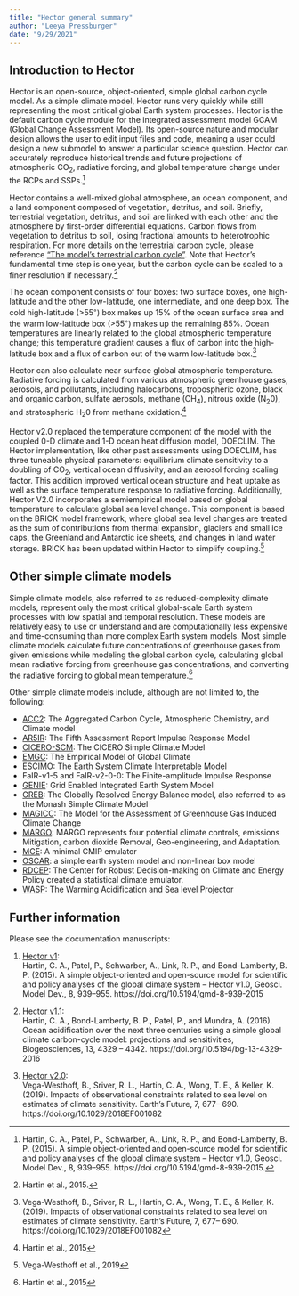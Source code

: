 ```yaml
---
title: "Hector general summary"
author: "Leeya Pressburger"
date: "9/29/2021"
---
```


## Introduction to Hector
Hector is an open-source, object-oriented, simple global carbon cycle model. As a simple climate model, Hector runs very quickly while still representing the most critical global Earth system processes. Hector is the default carbon cycle module for the integrated assessment model GCAM (Global Change Assessment Model). Its open-source nature and modular design allows the user to edit input files and code, meaning a user could design a new submodel to answer a particular science question. Hector can accurately reproduce historical trends and future projections of atmospheric CO~2~, radiative forcing, and global temperature change under the RCPs and SSPs.^[Hartin, C. A., Patel, P., Schwarber, A., Link, R. P., and Bond-Lamberty, B. P. (2015). A simple object-oriented and open-source model for scientific and policy analyses of the global climate system – Hector v1.0, Geosci. Model Dev., 8, 939–955. https://doi.org/10.5194/gmd-8-939-2015.] 

Hector contains a well-mixed global atmosphere, an ocean component, and a land component composed of vegetation, detritus, and soil. Briefly, terrestrial vegetation, detritus, and soil are linked with each other and the atmosphere by first-order differential equations. Carbon flows from vegetation to detritus to soil, losing fractional amounts to heterotrophic respiration. For more details on the terrestrial carbon cycle, please reference ["The model's terrestrial carbon cycle"](SimpleNBox.html). Note that Hector's fundamental time step is one year, but the carbon cycle can be scaled to a finer resolution if necessary.^[Hartin et al., 2015.]  

The ocean component consists of four boxes: two surface boxes, one high-latitude and the other low-latitude, one intermediate, and one deep box. The cold high-latitude (>55$^◦$) box makes up 15% of the ocean surface area and the warm low-latitude box (>55$^◦$) makes up the remaining 85%. Ocean temperatures are linearly related to the global atmospheric temperature change; this temperature gradient causes a flux of carbon into the high-latitude box and a flux of carbon out of the warm low-latitude box.^[Vega-Westhoff, B., Sriver, R. L., Hartin, C. A., Wong, T. E., & Keller, K. (2019). Impacts of observational constraints related to sea level on estimates of climate sensitivity. Earth's Future, 7, 677– 690. https://doi.org/10.1029/2018EF001082]

Hector can also calculate near surface global atmospheric temperature. Radiative forcing is calculated from various atmospheric greenhouse gases, aerosols, and pollutants, including halocarbons, tropospheric ozone, black and organic carbon, sulfate aerosols, methane (CH~4~), nitrous oxide (N~2~0), and stratospheric H~2~0 from methane oxidation.^[Hartin et al., 2015] 

Hector v2.0 replaced the temperature component of the model with the coupled 0-D climate and 1-D ocean heat diffusion model, DOECLIM. The Hector implementation, like other past assessments using DOECLIM, has three tuneable physical parameters: equilibrium climate sensitivity to a doubling of CO~2~, vertical ocean diffusivity, and an aerosol forcing scaling factor. This addition improved vertical ocean structure and heat uptake as well as the surface temperature response to radiative forcing. Additionally, Hector V2.0 incorporates a semiempirical model based on global temperature to calculate global sea level change. This component is based on the BRICK model framework, where global sea level changes are treated as the sum of contributions from thermal expansion, glaciers and small ice caps, the Greenland and Antarctic ice sheets, and changes in land water storage. BRICK has been updated within Hector to simplify coupling.^[Vega-Westhoff et al., 2019] 

## Other simple climate models

Simple climate models, also referred to as reduced-complexity climate models, represent only the most critical global-scale Earth system processes with low spatial and temporal resolution. These models are relatively easy to use or understand and are computationally less expensive and time-consuming than more complex Earth system models. Most simple climate models calculate future concentrations of greenhouse gases from given emissions while modeling the global carbon cycle, calculating global mean radiative forcing from greenhouse gas concentrations, and converting the radiative forcing to global mean temperature.^[Hartin et al., 2015] 

Other simple climate models include, although are not limited to, the following:    
  
* [ACC2](https://doi.org/10.1007/s10584-009-9566-6): The Aggregated Carbon Cycle, Atmospheric Chemistry, and Climate model  
* [AR5IR](https://doi.org/10.5194/acp-13-1853-2013): The Fifth Assessment Report Impulse Response Model  
* [CICERO-SCM](http://hdl.handle.net/11250/192444): The CICERO Simple Climate Model  
* [EMGC](https://doi.org/10.5194/acp-13-3997-2013): The Empirical Model of Global Climate  
* [ESCIMO](https://doi.org/10.5194/esd-7-831-2016): The Earth System Climate Interpretable Model  
* FaIR-v1-5 and FaIR-v2-0-0: The Finite-amplitude Impulse Response  
* [GENIE](https://www.ercim.eu/publication/Ercim_News/enw61/price.html): Grid Enabled Integrated Earth System Model  
* [GREB](https://doi.org/10.1007/s00382-011-1026-0): The Globally Resolved Energy Balance model, also referred to as the Monash Simple Climate Model  
* [MAGICC](http://www.magicc.org/): The Model for the Assessment of Greenhouse Gas Induced Climate Change  
* [MARGO](https://doi.org/10.31223/osf.io/5bgyc): MARGO represents four potential climate controls, emissions Mitigation, carbon dioxide Removal, Geo-engineering, and Adaptation.  
* [MCE](https://doi.org/10.5194/gmd-2021-79): A minimal CMIP emulator  
* [OSCAR](https://doi.org/10.5194/gmd-10-271-2017): a simple earth system model and non-linear box model  
* [RDCEP](http://www.rdcep.org/research-projects/climate-emulator): The Center for Robust Decision-making on Climate and Energy Policy created a statistical climate emulator.  
* [WASP](https://doi.org/10.1007/s00382-015-2960-z): The Warming Acidification and Sea level Projector  

## Further information
Please see the documentation manuscripts:   

1. [Hector v1](https://doi.org/10.5194/gmd-8-939-2015):  
    Hartin, C. A., Patel, P., Schwarber, A., Link, R. P., and Bond-Lamberty, B. P. (2015). A simple object-oriented and open-source model for scientific and policy analyses of the global climate system – Hector v1.0, Geosci. Model Dev., 8, 939–955. https://doi.org/10.5194/gmd-8-939-2015
    
2. [Hector v1.1](https://doi.org/10.5194/bg-13-4329-2016):  
    Hartin, C. A., Bond-Lamberty, B. P., Patel, P., and Mundra, A. (2016). Ocean acidification over the next three centuries using a simple global climate carbon-cycle model: projections and sensitivities, Biogeosciences, 13, 4329 – 4342. https://doi.org/10.5194/bg-13-4329-2016
    
3. [Hector v2.0](https://doi.org/10.1029/2018EF001082):  
    Vega-Westhoff, B., Sriver, R. L., Hartin, C. A., Wong, T. E., & Keller, K. (2019). Impacts of observational constraints related to sea level on estimates of climate sensitivity. Earth's Future, 7, 677– 690. https://doi.org/10.1029/2018EF001082
